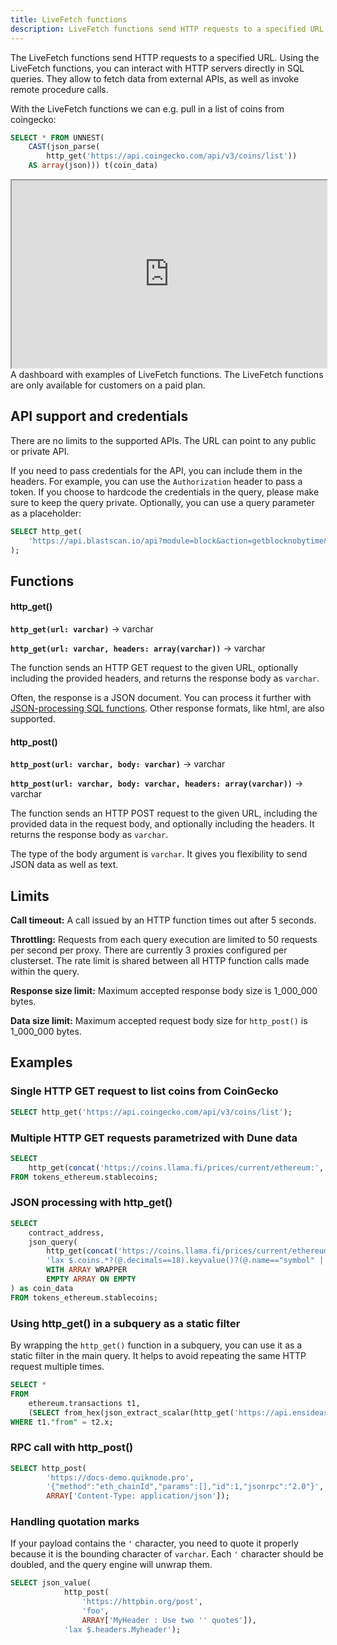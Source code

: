 ```yaml
---
title: LiveFetch functions
description: LiveFetch functions send HTTP requests to a specified URL.
---
```


The LiveFetch functions send HTTP requests to a specified URL.
Using the LiveFetch functions, you can interact with HTTP servers directly in SQL queries.
They allow to fetch data from external APIs, as well as invoke remote procedure calls.

With the LiveFetch functions we can e.g. pull in a list of coins from coingecko:

```sql
SELECT * FROM UNNEST(
    CAST(json_parse(
        http_get('https://api.coingecko.com/api/v3/coins/list'))
    AS array(json))) t(coin_data)
```

<div>
  <iframe
    src="https://dune.com/embeds/3478053/5845623/"
    width="100%"
    height="300px"
  ></iframe>
</div>

<CardGroup cols={1}>
  <Card title="Example Dashboard" icon="chart-simple" href="https://dune.com/dune/dunesql-live-fetch-functions">
    A dashboard with examples of LiveFetch functions.
  </Card>
</CardGroup>

<Warning>
The LiveFetch functions are only available for customers on a paid plan.
</Warning>

## API support and credentials

There are no limits to the supported APIs. The URL can point to any public or private API.

If you need to pass credentials for the API, you can include them in the headers.
For example, you can use the `Authorization` header to pass a token.
If you choose to hardcode the credentials in the query, please make sure to keep the query private.
Optionally, you can use a query parameter as a placeholder:

```sql
SELECT http_get(
    'https://api.blastscan.io/api?module=block&action=getblocknobytime&timestamp=1711712564&closest=before&apikey={{api_key}}'
);
```

## Functions

#### http_get()

**``http_get(url: varchar)``** → varchar

**``http_get(url: varchar, headers: array(varchar))``** → varchar

The function sends an HTTP GET request to the given URL, optionally including the provided headers,
and returns the response body as `varchar`.

Often, the response is a JSON document. You can process it further with [JSON-processing SQL functions](json.md).
Other response formats, like html, are also supported.

#### http_post()

**``http_post(url: varchar, body: varchar)``** → varchar

**``http_post(url: varchar, body: varchar, headers: array(varchar))``** → varchar

The function sends an HTTP POST request to the given URL, including the provided data in the request body,
and optionally including the headers. It returns the response body as `varchar`.

The type of the body argument is `varchar`. It gives you flexibility to send JSON data as well as text.

## Limits

**Call timeout:** A call issued by an HTTP function times out after 5 seconds.

**Throttling:** Requests from each query execution are limited to 50 requests per second per proxy.
There are currently 3 proxies configured per clusterset. The rate limit is shared between all HTTP function calls
made within the query.

**Response size limit:** Maximum accepted response body size is 1_000_000 bytes.

**Data size limit:** Maximum accepted request body size for `http_post()` is 1_000_000 bytes.

## Examples

### Single HTTP GET request to list coins from CoinGecko

```sql
SELECT http_get('https://api.coingecko.com/api/v3/coins/list');
```

### Multiple HTTP GET requests parametrized with Dune data

```sql
SELECT
    http_get(concat('https://coins.llama.fi/prices/current/ethereum:', CAST(contract_address AS varchar)))
FROM tokens_ethereum.stablecoins;
```

### JSON processing with http_get()

```sql
SELECT
    contract_address,
    json_query(
        http_get(concat('https://coins.llama.fi/prices/current/ethereum:', CAST(contract_address AS varchar))),
        'lax $.coins.*?(@.decimals==18).keyvalue()?(@.name=="symbol" || @.name=="price" || @.name=="decimals").value'
        WITH ARRAY WRAPPER
        EMPTY ARRAY ON EMPTY
) as coin_data
FROM tokens_ethereum.stablecoins;
```

### Using http_get() in a subquery as a static filter
By wrapping the `http_get()` function in a subquery, you can use it as a static filter in the main query.
It helps to avoid repeating the same HTTP request multiple times.

```sql
SELECT *
FROM
    ethereum.transactions t1,
    (SELECT from_hex(json_extract_scalar(http_get('https://api.ensideas.com/ens/resolve/vitalik.eth'),'$.address'))) t2(x)
WHERE t1."from" = t2.x;
```

### RPC call with http_post()

```sql
SELECT http_post(
		'https://docs-demo.quiknode.pro',
		'{"method":"eth_chainId","params":[],"id":1,"jsonrpc":"2.0"}',
		ARRAY['Content-Type: application/json']);
```

### Handling quotation marks
If your payload contains the `'` character, you need to quote it properly because it is the bounding character of `varchar`.
Each `'` character should be doubled, and the query engine will unwrap them.

```sql
SELECT json_value(
	        http_post(
			    'https://httpbin.org/post',
				'foo',
				ARRAY['MyHeader : Use two '' quotes']),
			'lax $.headers.Myheader');
```

